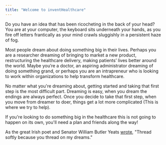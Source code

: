 ```yaml
---
title: "Welcome to inventHealthcare"
---
```


Do you have an idea that has been ricocheting in the back of your head? You are at your computer, the keyboard sits underneath your hands, as you fire off letters frantically as your mind crawls sluggishly in a persistent haze of fog.

Most people dream about doing something big in their lives. Perhaps you are a researcher dreaming of bringing to market a new product, restructuring the healthcare delivery, making patients’ lives better around the world. Maybe you’re a doctor, an aspiring administrator dreaming of doing something grand, or perhaps you are an intrapreneur who is looking to work within organizations to help transform healthcare.

No matter what you're dreaming about, getting started and taking that first step is the most difficult part. Dreaming is easy, when you dream the endings are always perfect. Once you decide to take that first step, when you move from dreamer to doer, things get a lot more complicated (This is where we try to help).

If you're looking to do something big in the healthcare this is not going to happen on its own, you'll need a plan and friends along the way!

As the great Irish poet and Senator William Butler Yeats [wrote](https://poets.org/poem/aedh-wishes-cloths-heaven), "Thread softly because you thread on my dreams."
